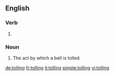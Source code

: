 
==English==

===Verb===
{{head|en}}

# {{present participle of|toll}}

===Noun===
{{en-noun}}

# The act by which a bell is tolled.

[[de:tolling]]
[[fr:tolling]]
[[it:tolling]]
[[simple:tolling]]
[[vi:tolling]]